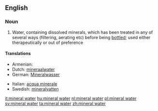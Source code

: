 ==English==

===Noun===
{{wikipedia}}
{{en-noun|sg=[[mineral]] [[water]]}}

# Water, containing dissolved minerals, which has been treated in any of several ways (filtering, aerating etc) before being [[bottle]]d; used either therapeutically or out of preference

====Translations====
{{trans-top|water containing dissolved minerals}}
* Armenian: {{t|hy|հանքային ջուր|sc=Armn|tr=hank’ayin ǰur}}
* Dutch: [[mineraalwater]]
* German: [[Mineralwasser]] {{n}}
{{trans-mid}}
* Italian: [[acqua minerale]] {{f}}
* Swedish: [[mineralvatten]] {{n}}
{{trans-bottom}}

[[it:mineral water]]
[[hu:mineral water]]
[[nl:mineral water]]
[[pl:mineral water]]
[[sv:mineral water]]
[[ta:mineral water]]
[[zh:mineral water]]